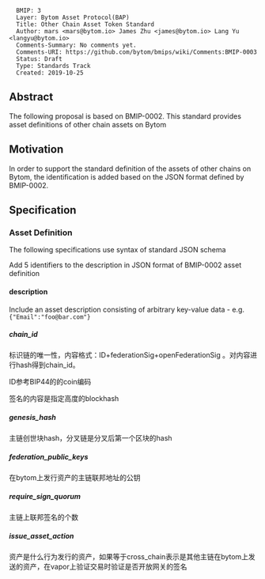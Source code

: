 <pre>
  BMIP: 3
  Layer: Bytom Asset Protocol(BAP)
  Title: Other Chain Asset Token Standard
  Author: mars <mars@bytom.io> James Zhu <james@bytom.io> Lang Yu <langyu@bytom.io>
  Comments-Summary: No comments yet.
  Comments-URI: https://github.com/bytom/bmips/wiki/Comments:BMIP-0003
  Status: Draft
  Type: Standards Track
  Created: 2019-10-25
</pre>

==Abstract==

The following proposal is based on BMIP-0002. This standard provides asset definitions of other chain assets on Bytom

==Motivation==

In order to support the standard definition of the assets of other chains on Bytom, the identification is added based on the JSON format defined by BMIP-0002.

==Specification==

===Asset Definition===

The following specifications use syntax of standard JSON schema

Add 5 identifiers to the description in JSON format of BMIP-0002 asset definition

====description====

Include an asset description consisting of arbitrary key-value data - e.g. <code>{"Email":"foo@bar.com"}</code>

=====chain_id=====

标识链的唯一性，内容格式：ID+federationSig+openFederationSig 。对内容进行hash得到chain_id。

ID参考BIP44的的coin编码

签名的内容是指定高度的blockhash

=====genesis_hash=====

主链创世块hash，分叉链是分叉后第一个区块的hash

=====federation_public_keys=====

在bytom上发行资产的主链联邦地址的公钥

=====require_sign_quorum=====

主链上联邦签名的个数

=====issue_asset_action=====

资产是什么行为发行的资产，如果等于cross_chain表示是其他主链在bytom上发送的资产，在vapor上验证交易时验证是否开放网关的签名